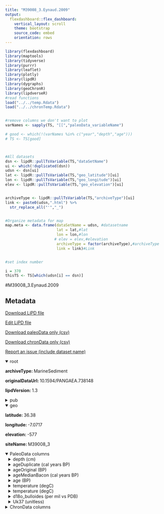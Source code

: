 ```yaml
---
title: "M39008_3.Eynaud.2009"
output: 
  flexdashboard::flex_dashboard:
    vertical_layout: scroll
    theme: bootstrap
    source_code: embed
    orientation: rows
---
```


```r
library(flexdashboard)
library(maptools)
library(tidyverse)
library(purrr)
library(leaflet)
library(plotly)
library(lipdR)
library(dygraphs)
library(geoChronR)
library(lipdverseR)
#read functions
load("../../temp.Rdata")
load("../../chronTemp.Rdata")


#remove columns we don't want to plot
varNames <- sapply(TS, "[[","paleoData_variableName")

# good <- which(!(varNames %in% c("year","depth","age")))
# TS <- TS[good]



#All datasets
dsn <- lipdR::pullTsVariable(TS,"dataSetName")
ui <- which(!duplicated(dsn))
udsn <- dsn[ui]
lat <- lipdR::pullTsVariable(TS,"geo_latitude")[ui]
lon <- lipdR::pullTsVariable(TS,"geo_longitude")[ui]
elev <- lipdR::pullTsVariable(TS,"geo_elevation")[ui]


archiveType <- lipdR::pullTsVariable(TS,"archiveType")[ui]
link <- paste0(udsn,".html") %>%
  str_replace_all("'","_")


#Organize metadata for map
map.meta <- data.frame(dataSetName = udsn, #datasetname
                       lat = lat,#lat
                       lon = lon,#lon
                      # elev = elev,#elevation
                       archiveType = factor(archiveType),#archiveType
                       link = link)#Link


#set index number

i = 370
thisTS <- TS[which(udsn[i] == dsn)]
```
#M39008_3.Eynaud.2009

Metadata {.sidebar}
-------------------------------------
[Download LiPD file](M39008_3.Eynaud.2009.lpd)
            

[Edit LiPD file](http://lipd.net/playground?source=http://lipdverse.org/Temp12k/1_0_2/M39008_3.Eynaud.2009.lpd)
            

[Download paleoData only (csv)](M39008_3.Eynaud.2009.csv)
            

[Download chronData only (csv)](M39008_3.Eynaud.2009-chron.csv)
            

[Report an issue (include dataset name)](https://github.com/nickmckay/LiPDverse/issues)

<details open style="margin-left: 0px">
<summary>root</summary>
<p style="margin-left: 0px"><strong>archiveType: </strong>MarineSediment
<p style="margin-left: 0px"><strong>originalDataUrl: </strong>10.1594/PANGAEA.738148
<p style="margin-left: 0px"><strong>lipdVersion: </strong>1.3
</details>
<details>
<summary>pub</summary>
<details style="margin-left: 10px">
<summary>pub1</summary>
<p style="margin-left: 10px"><strong>author: </strong>list(list(name = "Eynaud, Fr̩d̩rique; de Abreu, L̼cia; Voelker, Antje; Sch̦nfeld, Joachim; Salgueiro, Emilia; Turon, Jean-Louis; Penaud, Aur̩lie; Toucanne, Samuel; Naughton, Filipa; S  nchez Go̱i, Mar _a Fernanda; Malaiz̩, Bruno; Cacho, Isabel"))
<p style="margin-left: 10px"><strong>citeKey: </strong>Z2466U3P
<p style="margin-left: 10px"><strong>journal: </strong>Geochemistry, Geophysics, Geosystems
<p style="margin-left: 10px"><strong>volume: </strong>10
<p style="margin-left: 10px"><strong>title: </strong>Position of the Polar Front along the western Iberian margin during key cold episodes of the last 45 ka
</details>
<details style="margin-left: 10px">
<summary>pub2</summary>
</details>
</details>
<details open style="margin-left: 0px">
<summary>geo</summary>
<p style="margin-left: 0px"><strong>latitude: </strong>36.38
<p style="margin-left: 0px"><strong>longitude: </strong>-7.0717
<p style="margin-left: 0px"><strong>elevation: </strong>-577
<p style="margin-left: 0px"><strong>siteName: </strong>M39008_3
</details>
<details open>
<summary>PaleoData columns</summary>
<details style="margin-left: 10px">
<summary>depth (cm)</summary>
<p style="margin-left: 10px"><strong>TSid: </strong>T2L_M39008_3_depth
<p style="margin-left: 10px"><strong>variableName: </strong>depth
<p style="margin-left: 10px"><strong>units: </strong>cm
<p style="margin-left: 10px"><strong>description: </strong>Sample depth
</details>
<details style="margin-left: 10px">
<summary>ageDuplicate (cal years BP)</summary>
<p style="margin-left: 10px"><strong>TSid: </strong>T2L_M39008_3_age_median
<p style="margin-left: 10px"><strong>variableName: </strong>ageDuplicate
<p style="margin-left: 10px"><strong>units: </strong>cal years BP
<p style="margin-left: 10px"><strong>description: </strong>Median age
</details>
<details style="margin-left: 10px">
<summary>ageOriginal (BP)</summary>
<p style="margin-left: 10px"><strong>TSid: </strong>T2L_M39008_3_age_original
<p style="margin-left: 10px"><strong>variableName: </strong>ageOriginal
<p style="margin-left: 10px"><strong>units: </strong>BP
<p style="margin-left: 10px"><strong>description: </strong>Original age
</details>
<details style="margin-left: 10px">
<summary>ageMedianBacon (cal years BP)</summary>
<p style="margin-left: 10px"><strong>TSid: </strong>T2L_M39008_3_age_medianMedianBacon
<p style="margin-left: 10px"><strong>variableName: </strong>ageMedianBacon
<p style="margin-left: 10px"><strong>units: </strong>cal years BP
<p style="margin-left: 10px"><strong>description: </strong>Median age
</details>
<details style="margin-left: 10px">
<summary>age (BP)</summary>
<p style="margin-left: 10px"><strong>TSid: </strong>T2L_M39008_3_age
<p style="margin-left: 10px"><strong>variableName: </strong>age
<p style="margin-left: 10px"><strong>units: </strong>BP
<p style="margin-left: 10px"><strong>description: </strong>Original age
</details>
<details style="margin-left: 10px">
<summary>temperature (degC)</summary>
<p style="margin-left: 10px"><strong>TSid: </strong>T2L_M39008_3_uk37_SST_from_uk37
<p style="margin-left: 10px"><strong>variableName: </strong>temperature
<p style="margin-left: 10px"><strong>units: </strong>degC
<p style="margin-left: 10px"><strong>description: </strong>SST calculated from uk37
<details>
<summary>interpretation</summary>
<details style="margin-left: 20px">
<summary>1</summary>
<p style="margin-left: 20px"><strong>direction: </strong>positive
<p style="margin-left: 20px"><strong>variable: </strong>T
<p style="margin-left: 20px"><strong>scope: </strong>climate
<p style="margin-left: 20px"><strong>variableGroup: </strong>Temperature
<p style="margin-left: 20px"><strong>variableGroupOriginal: </strong>T
<p style="margin-left: 20px"><strong>seasonality: </strong>annual
<p style="margin-left: 20px"><strong>seasonalityGeneral: </strong>annual
<p style="margin-left: 20px"><strong>seasonalityOriginal: </strong>1 2 3 4 5 6 7 8 9 10 11 12
<p style="margin-left: 20px"><strong>variableDetail: </strong>sea@surface
<p style="margin-left: 20px"><strong>variableGroupDirection: </strong>list("negative")
</details>
</details>
</details>
<details style="margin-left: 10px">
<summary>temperature (degC)</summary>
<p style="margin-left: 10px"><strong>TSid: </strong>T2L_M39008_3_d18o_bulloides_SST_from_d18o_bulloides
<p style="margin-left: 10px"><strong>variableName: </strong>temperature
<p style="margin-left: 10px"><strong>units: </strong>degC
<p style="margin-left: 10px"><strong>description: </strong>SST calculated from d18o_bulloides
<details>
<summary>interpretation</summary>
<details style="margin-left: 20px">
<summary>1</summary>
<p style="margin-left: 20px"><strong>direction: </strong>positive
<p style="margin-left: 20px"><strong>seasonality: </strong>annual
<p style="margin-left: 20px"><strong>variable: </strong>T
<p style="margin-left: 20px"><strong>seasonalityGeneral: </strong>annual
<p style="margin-left: 20px"><strong>scope: </strong>climate
<p style="margin-left: 20px"><strong>variableGroup: </strong>Temperature
<p style="margin-left: 20px"><strong>variableGroupOriginal: </strong>T
<p style="margin-left: 20px"><strong>seasonalityOriginal: </strong>1 2 3 4 5 6 7 8 9 10 11 12
<p style="margin-left: 20px"><strong>variableDetail: </strong>sea@surface
<p style="margin-left: 20px"><strong>variableGroupDirection: </strong>list("negative")
</details>
</details>
</details>
<details style="margin-left: 10px">
<summary>d18o_bulloides (per mil vs PDB)</summary>
<p style="margin-left: 10px"><strong>TSid: </strong>T2L_M39008_3_d18o_bulloides
<p style="margin-left: 10px"><strong>variableName: </strong>d18o_bulloides
<p style="margin-left: 10px"><strong>units: </strong>per mil vs PDB
</details>
<details style="margin-left: 10px">
<summary>Uk37 (unitless)</summary>
<p style="margin-left: 10px"><strong>TSid: </strong>T2L_M39008_3_uk37
<p style="margin-left: 10px"><strong>variableName: </strong>Uk37
<p style="margin-left: 10px"><strong>units: </strong>unitless
</details>
<details>
<summary>ChronData columns</summary>
<details style="margin-left: 10px">
<summary>depth_top (cm)</summary>
<p style="margin-left: 10px"><strong>TSid: </strong>T2L_M39008_3_depth_top
<p style="margin-left: 10px"><strong>variableName: </strong>depth_top
<p style="margin-left: 10px"><strong>units: </strong>cm
<p style="margin-left: 10px"><strong>description: </strong>Sample top depth
</details>
<details style="margin-left: 10px">
<summary>depth_bottom (cm)</summary>
<p style="margin-left: 10px"><strong>TSid: </strong>T2L_M39008_3_depth_bottom
<p style="margin-left: 10px"><strong>variableName: </strong>depth_bottom
<p style="margin-left: 10px"><strong>units: </strong>cm
<p style="margin-left: 10px"><strong>description: </strong>Sample bottom depth
</details>
<details style="margin-left: 10px">
<summary>age_type (unitless)</summary>
<p style="margin-left: 10px"><strong>TSid: </strong>RrbI6wkb5aL
<p style="margin-left: 10px"><strong>variableName: </strong>age_type
<p style="margin-left: 10px"><strong>units: </strong>unitless
</details>
<details style="margin-left: 10px">
<summary>age (yr BP)</summary>
<p style="margin-left: 10px"><strong>TSid: </strong>R1mhLSiullR
<p style="margin-left: 10px"><strong>variableName: </strong>age
<p style="margin-left: 10px"><strong>units: </strong>yr BP
</details>
<details style="margin-left: 10px">
<summary>labcode ()</summary>
<p style="margin-left: 10px"><strong>TSid: </strong>T2L_M39008_3_labcode
<p style="margin-left: 10px"><strong>variableName: </strong>labcode
<p style="margin-left: 10px"><strong>description: </strong>Lab sample code
</details>
<details style="margin-left: 10px">
<summary>mat_dated ()</summary>
<p style="margin-left: 10px"><strong>TSid: </strong>T2L_M39008_3_mat_dated
<p style="margin-left: 10px"><strong>variableName: </strong>mat_dated
<p style="margin-left: 10px"><strong>description: </strong>Material dated
</details>
<details style="margin-left: 10px">
<summary>c14_date (RC yr BP)</summary>
<p style="margin-left: 10px"><strong>TSid: </strong>T2L_M39008_3_c14_date
<p style="margin-left: 10px"><strong>variableName: </strong>c14_date
<p style="margin-left: 10px"><strong>units: </strong>RC yr BP
<p style="margin-left: 10px"><strong>description: </strong>14C date
</details>
<details style="margin-left: 10px">
<summary>c14_1s_err (RC yr BP)</summary>
<p style="margin-left: 10px"><strong>TSid: </strong>T2L_M39008_3_c14_1s_err
<p style="margin-left: 10px"><strong>variableName: </strong>c14_1s_err
<p style="margin-left: 10px"><strong>units: </strong>RC yr BP
<p style="margin-left: 10px"><strong>description: </strong>14C 1-sigma error
</details>
<details style="margin-left: 10px">
<summary>delta_r ()</summary>
<p style="margin-left: 10px"><strong>TSid: </strong>T2L_M39008_3_delta_r
<p style="margin-left: 10px"><strong>variableName: </strong>delta_r
<p style="margin-left: 10px"><strong>description: </strong>delta R
</details>
<details style="margin-left: 10px">
<summary>delta_r_original ()</summary>
<p style="margin-left: 10px"><strong>TSid: </strong>T2L_M39008_3_delta_r_original
<p style="margin-left: 10px"><strong>variableName: </strong>delta_r_original
<p style="margin-left: 10px"><strong>description: </strong>Original delta R
</details>
<details style="margin-left: 10px">
<summary>delta_r_1s_error ()</summary>
<p style="margin-left: 10px"><strong>TSid: </strong>T2L_M39008_3_delta_r_1s_error
<p style="margin-left: 10px"><strong>variableName: </strong>delta_r_1s_error
<p style="margin-left: 10px"><strong>description: </strong>delta R 1-sigma error
</details>
<details style="margin-left: 10px">
<summary>delta_r_1s_error_original ()</summary>
<p style="margin-left: 10px"><strong>TSid: </strong>T2L_M39008_3_delta_r_1s_error_original
<p style="margin-left: 10px"><strong>variableName: </strong>delta_r_1s_error_original
<p style="margin-left: 10px"><strong>description: </strong>Original delta R 1-sigma error
</details>
<details style="margin-left: 10px">
<summary>other_date ()</summary>
<p style="margin-left: 10px"><strong>TSid: </strong>T2L_M39008_3_other_date
<p style="margin-left: 10px"><strong>variableName: </strong>other_date
<p style="margin-left: 10px"><strong>description: </strong>Other date
</details>
<details style="margin-left: 10px">
<summary>other_1s_err ()</summary>
<p style="margin-left: 10px"><strong>TSid: </strong>T2L_M39008_3_other_1s_err
<p style="margin-left: 10px"><strong>variableName: </strong>other_1s_err
<p style="margin-left: 10px"><strong>description: </strong>Other date 1-sigma error
</details>
<details style="margin-left: 10px">
<summary>other_type ()</summary>
<p style="margin-left: 10px"><strong>TSid: </strong>T2L_M39008_3_other_type
<p style="margin-left: 10px"><strong>variableName: </strong>other_type
<p style="margin-left: 10px"><strong>description: </strong>Other date type
</details>

Row {.tabset .tabset-fade}
-----------------------------------------------------------------------

### Sitemap

```r
  map.meta.split <- split(map.meta, map.meta$archiveType)


factpal <- colorFactor("Paired",map.meta$archiveType)
buff <- 15
l <- leaflet() %>% 
  addTiles() %>% 
  fitBounds(map.meta$lon[i]-buff,map.meta$lat[i]-buff,map.meta$lon[i]+buff,map.meta$lat[i]+buff)
  

  
  
names(map.meta.split) %>%
  purrr::walk( function(df) {
    l <<- l %>%
      addMarkers(data=map.meta.split[[df]],
                 lng=~lon, lat=~lat,
                 label=~as.character(archiveType),
                 popup=~paste(str_c('Dataset: <a href="',link,'">',dataSetName,'</a>'),
                                 # str_c("Elevation: ",elev),
                                  str_c("Archive Type: ",archiveType),
                                  sep = "<br>"),
                 group = df,
                 clusterOptions = markerClusterOptions(removeOutsideVisibleBounds = F),
                 labelOptions = labelOptions(noHide = F,
                                             direction = 'auto'))
  })

l <- l %>%   addCircleMarkers(lng = map.meta$lon[i], lat = map.meta$lat[i],radius = 20,color = "red",fillColor = "none")

l %>%
  addLayersControl(position = "bottomleft",
    overlayGroups = names(map.meta.split),
    options = layersControlOptions(collapsed = FALSE,
                                   opacity = 0.8)
  )
```


Row {.tabset .tabset-fade}
-----------------------------------------------------------------------

### temperature (degC)
```r
plotCol(thisTS,ind = 6)
```

### temperature (degC)
```r
plotCol(thisTS,ind = 7)
```

### d18o_bulloides (per mil vs PDB)
```r
plotCol(thisTS,ind = 4)
```

### Uk37 (unitless)
```r
plotCol(thisTS,ind = 5)
```

Row {.tabset .tabset-fade}
-----------------------------------------------------------------------

### depth_top (cm)
```r
plotCol(chronTS,ind = 2)
```

### depth_bottom (cm)
```r
plotCol(chronTS,ind = 3)
```
